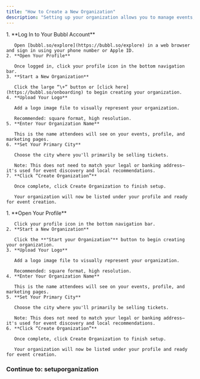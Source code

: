 ```yaml
---
title: "How to Create a New Organization"
description: "Setting up your organization allows you to manage events, track performance, and collaborate with your team under a shared brand. Follow these simple steps to get started."
---
```


<Tabs>
  <Tab title="Web">
    1. **Log In to Your Bubbl Account**

       Open [bubbl.so/explore](https://bubbl.so/explore) in a web browser and sign in using your phone number or Apple ID.
    2. **Open Your Profile**

       Once logged in, click your profile icon in the bottom navigation bar.
    3. **Start a New Organization**

       Click the large “\+” button or [click here](https://bubbl.so/onboarding) to begin creating your organization.
    4. **Upload Your Logo**

       Add a logo image file to visually represent your organization.

       Recommended: square format, high resolution.
    5. **Enter Your Organization Name**

       This is the name attendees will see on your events, profile, and marketing pages.
    6. **Set Your Primary City**

       Choose the city where you'll primarily be selling tickets.

       Note: This does not need to match your legal or banking address—it's used for event discovery and local recommendations.
    7. **Click “Create Organization”**

       Once complete, click Create Organization to finish setup.

       Your organization will now be listed under your profile and ready for event creation.
  </Tab>
  <Tab title="App">
    1. **Open Your Profile**

       Click your profile icon in the bottom navigation bar.
    2. **Start a New Organization**

       Click the **"Start your Organization"** button to begin creating your organization.
    3. **Upload Your Logo**

       Add a logo image file to visually represent your organization.

       Recommended: square format, high resolution.
    4. **Enter Your Organization Name**

       This is the name attendees will see on your events, profile, and marketing pages.
    5. **Set Your Primary City**

       Choose the city where you'll primarily be selling tickets.

       Note: This does not need to match your legal or banking address—it's used for event discovery and local recommendations.
    6. **Click “Create Organization”**

       Once complete, click Create Organization to finish setup.

       Your organization will now be listed under your profile and ready for event creation.
  </Tab>
</Tabs>

### Continue to:  setuporganization